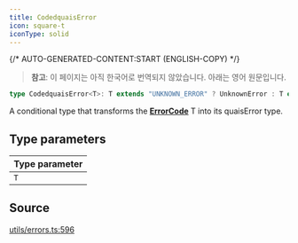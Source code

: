 ```yaml
---
title: CodedquaisError
icon: square-t
iconType: solid
---
```


{/* AUTO-GENERATED-CONTENT:START (ENGLISH-COPY) */}

> **참고**: 이 페이지는 아직 한국어로 번역되지 않았습니다. 아래는 영어 원문입니다.

```ts
type CodedquaisError<T>: T extends "UNKNOWN_ERROR" ? UnknownError : T extends "NOT_IMPLEMENTED" ? NotImplementedError : T extends "UNSUPPORTED_OPERATION" ? UnsupportedOperationError : T extends "NETWORK_ERROR" ? NetworkError : T extends "SERVER_ERROR" ? ServerError : T extends "TIMEOUT" ? TimeoutError : T extends "BAD_DATA" ? BadDataError : T extends "CANCELLED" ? CancelledError : T extends "BUFFER_OVERRUN" ? BufferOverrunError : T extends "NUMERIC_FAULT" ? NumericFaultError : ... extends ... ? ... : ...;
```

A conditional type that transforms the [**ErrorCode**](/ko/sdk/content/type-aliases/ErrorCode) T into its quaisError type.

## Type parameters

| Type parameter |
| :------ |
| `T` |

## Source

[utils/errors.ts:596](https://github.com/dominant-strategies/quais.js/blob/c1c12d43f9d34c6baad2b0542bd6d0acd6fefcbf/src/utils/errors.ts#L596)
